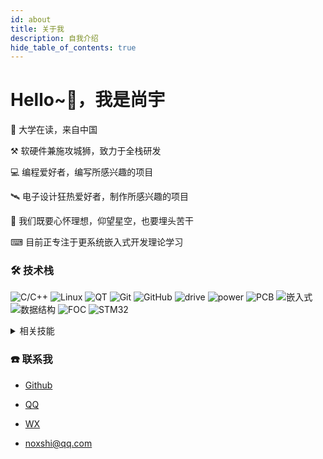 ```yaml
---
id: about
title: 关于我
description: 自我介绍
hide_table_of_contents: true
---
```



# Hello~👋，我是尚宇

🧑 大学在读，来自中国

⚒  软硬件兼施攻城狮，致力于全栈研发

💻 编程爱好者，编写所感兴趣的项目

🛰️ 电子设计狂热爱好者，制作所感兴趣的项目

🦾 我们既要心怀理想，仰望星空，也要埋头苦干

⌨  目前正专注于更系统嵌入式开发理论学习

### 🛠 技术栈

![C/C++](https://img.shields.io/badge/-C%2FC%2B%2B-blue)
![Linux](https://img.shields.io/badge/-%F0%9F%96%B1Linux-red)
![QT](https://img.shields.io/badge/-%F0%9F%92%BFQT-bleak)
![Git](https://img.shields.io/badge/-Git-333333?style=flat-square&logo=git)
![GitHub](https://img.shields.io/badge/-GitHub-333333?style=flat-square&logo=github)
![drive](https://img.shields.io/badge/-%F0%9F%93%A1drive-blue)
![power](https://img.shields.io/badge/-%F0%9F%92%A3power-red)
![PCB](https://img.shields.io/badge/-%F0%9F%94%96PCB-blue)
![嵌入式](https://img.shields.io/badge/-%E2%9A%92%E5%B5%8C%E5%85%A5%E5%BC%8F-blue)
![数据结构](https://img.shields.io/badge/-%F0%9F%8E%93%E6%95%B0%E6%8D%AE%E7%BB%93%E6%9E%84-blue)
![FOC](https://img.shields.io/badge/-%F0%9F%9A%9CFOC-blue)
![STM32](https://img.shields.io/badge/-%F0%9F%9A%81STM32-blue)


<details>
  <summary>相关技能</summary>
  <div>
    <div>
       - 掌握有感FOC无刷电机驱动的软件算法和硬件开发。<br/>  
       - 掌握DC-DC拓扑结构：buck、boost、四开关buck-boost电路。<br/>  
       - 掌握AC-DC拓扑结构：整流、逆变、反激开关电源。<br/>  
       - 熟悉运用C语言，有较好的工程目录管理能力，具有不错的代码品味。<br/>  
       - 熟悉运用UART、IIC、SPI、CAN、USB通信协议。<br/>  
       - 熟悉运用keil、Vscode、Clion、STM32CubeIDE编程软件的使用。<br/>  
       - 熟悉运用Altium Designer、立创EDA专业版、Multisim 14.0软件的使用。<br/>  
       - 熟悉运用STM32单片机开发。<br/>  
       - 了解Linux系统的使用。<br/>  
    </div>
  </div>
</details>

### ☎️ 联系我

- <Icon icon="ri:github-line" width="20" heigth="20" /> <a href="https://github.com/disnox" >Github</a>

- <Icon icon="ri:qq-line" width="20" heigth="20" /> <a href="http://wpa.qq.com/msgrd?v=3&uin=45273526&site=qq&menu=yes" target="_blank">QQ</a>

- <Icon icon="ri:twitter-line" width="20" heigth="20" /> <a href="http://n0i.cn/1DmzeU" target="_blank">WX</a>

- <Icon icon="ri:mail-open-line" width="20" heigth="20" /> <a href="mailto:noxshi@qq.com" target="_blank">noxshi@qq.com</a>
